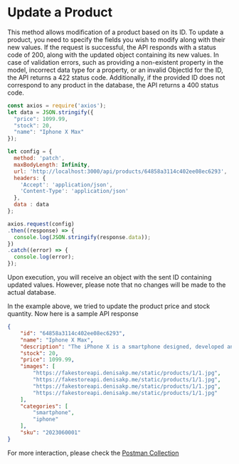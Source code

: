 
# Update a Product

This method allows modification of a product based on its ID. To update a product,
you need to specify the fields you wish to modify along with their new values. If the request is successful,
the API responds with a status code of 200, along with the updated object containing its new values. In case of validation errors,
such as providing a non-existent property in the model, incorrect data type for a property,
or an invalid ObjectId for the ID, the API returns a 422 status code. Additionally,
if the provided ID does not correspond to any product in the database, the API returns a 400 status code.

```js copy showLineNumbers filename="products/update-product.js"
const axios = require('axios');
let data = JSON.stringify({
  "price": 1099.99,
  "stock": 20,
  "name": "Iphone X Max"
});

let config = {
  method: 'patch',
  maxBodyLength: Infinity,
  url: 'http://localhost:3000/api/products/64858a3114c402ee08ec6293',
  headers: {
    'Accept': 'application/json',
    'Content-Type': 'application/json'
  },
  data : data
};

axios.request(config)
.then((response) => {
  console.log(JSON.stringify(response.data));
})
.catch((error) => {
  console.log(error);
});
```

<Callout>
    Upon execution, you will receive an object with the sent ID containing updated values. However,
    please note that no changes will be made to the actual database.
</Callout>



In the example above, we tried to update the product price and stock quantity. Now here is a sample API response

```json copy filename="API Response"
{
    "id": "64858a3114c402ee08ec6293",
    "name": "Iphone X Max",
    "description": "The iPhone X is a smartphone designed, developed and marketed by Apple Inc. It is part of the eleventh generation of the iPhone",
    "stock": 20,
    "price": 1099.99,
    "images": [
        "https://fakestoreapi.denisakp.me/static/products/1/1.jpg",
        "https://fakestoreapi.denisakp.me/static/products/1/1.jpg",
        "https://fakestoreapi.denisakp.me/static/products/1/1.jpg",
        "https://fakestoreapi.denisakp.me/static/products/1/1.jpg"
    ],
    "categories": [
        "smartphone",
        "iphone"
    ],
    "sku": "2023060001"
}
```

For more interaction, please check the [Postman Collection](https://postman.com)
